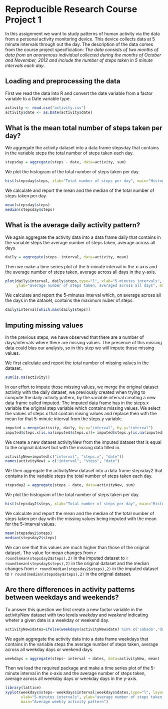 
Reproducible Research Course Project 1  
====================================

In this assignment we want to study patterns of human activity via the data from a personal activity monitoring device. This device collects data at 5 minute intervals through out the day. The description of the data comes from the course project specificiation: *The data consists of two months of data from an anonymous individual collected during the months of October and November, 2012 and include the number of steps taken in 5 minute intervals each day*.

## Loading and preprocessing the data

First we read the data into R and convert the date variable from a factor variable to a Date variable type.

```r
activity <- read.csv("activity.csv")
activity$date <- as.Date(activity$date)
```

## What is the mean total number of steps taken per day?

We aggregate the activity dataset into a data frame stepsday that contains in the variable steps the total number of steps taken each day.

```r
stepsday = aggregate(steps ~ date, data=activity, sum)
```

We plot the histogram of the total number of steps taken per day.

```r
hist(stepsday$steps, xlab="Total number of steps per day", main="Histogram of total number of steps per day")
```

We calculate and report the mean and the median of the total number of steps taken per day.

```r
mean(stepsday$steps)
median(stepsday$steps)
```

## What is the average daily activity pattern?

We again aggregate the activity data into a data frame daily that contains in the variable steps the average number of steps taken, average across all days. 

```r
daily = aggregate(steps~ interval, data=activity, mean)
```

Then we make a time series plot of the 5-minute interval in the x-axis and the average number of steps taken, average across all days in the y-axis.

```r
plot(daily$interval, daily$steps,type="l", xlab="5-minutes intervals", 
     ylab="average number of steps taken, averaged across all days", main="Average activity daily pattern")
```
We calculate and report the 5-minutes interval which, on average across all the days in the dataset, contains the maximum nuber of steps.

```r
daily$interval[which.max(daily$steps)]
```

## Imputing missing values

In the previous steps, we have observed that there are a number of days/intervals where there are missing values. The presence of this missing data could bias our analysis, so in this step we will impute those missing values.

We first calculate and report the total number of missing values in the dataset.

```r
sum(is.na(activity))
```

In our effort to impute those missing values, we merge the original dataset activitiy with the daily dataset, we previously created when trying to compute the daily activity pattern, by the variable interval creating a new data frame called imputed. The imputed data frame has in the steps.x variable the original step variable which contains missing values. We select the values of steps.x that contain mising values and replace then with the mean for that 5-minute interval from the steps.y variable.  

```r
imputed = merge(activity, daily, by.x="interval", by.y="interval")
imputed$steps.x[is.na(imputed$steps.x)]= imputed$steps.y[is.na(imputed$steps.x)]
```

We create a new dataset activityNew from the imputed dataset that is equal to the original dataset but with the missing data filled in.

```r
activityNew=imputed[c("interval", "steps.x", "date")]
names(activityNew) = c("interval", "steps", "date")
```

We then aggregate the activityNew dataset into a data frame stepsday2 that contains in the variable steps the total number of steps taken each day.

```r
stepsday2 = aggregate(steps ~ date, data=activityNew, sum)

```

We plot the histogram of the total number of steps taken per day.  

```r
hist(stepsday2$steps, xlab="Total number of steps per day", main="Histogram of total number of steps per day")
```


We calculate and report the mean and the median of the total number of steps taken per day with the missing values being imputed with the mean for the 5-interval values.

```r
mean(stepsday2$steps)
median(stepsday2$steps)
```

We can see that this values are much higher than those of the original dataset. The value for mean changes from `r round(mean(stepsday2$steps),2)` in the imputed dataset to `r round(mean(stepsday$steps),2)` in the original dataset and the median changes from `r round(median(stepsday2$steps),2)` in the imputed dataset to `r round(median(stepsday$steps),2) ` in the original dataset.

## Are there differences in activity patterns between weekdays and weekends?

To answer this question we first create a new factor variable in the activityNew dataset with two levels *weekday* and *weekend* indicating wheter a given date is a weekday or weekend day.

```r
activityNew$dates=ifelse(weekdays(activityNew$date) %in% c('sábado','domingo'), "weekend", "weekday")
```

We again aggregate the activity data into a data frame weekdays that contains in the variable steps the average number of steps taken, average across all weekday days or weekend days. 

```r
weekdays = aggregate(steps~ interval + dates, data=activityNew, mean)
```

Then we load the required package and make a time series plot of the 5-minute interval in the x-axis and the average number of steps taken, average across all weekday days or weekday days in the y-axis.

```r
library(lattice)
xyplot(weekdays$steps~ weekdays$interval|weekdays$dates,type="l", layout = c(1, 2), 
       xlab="5-minutes intervals", ylab="average number of steps taken, averaged across all weekdays", 
       main="Average weekly activity pattern")
```